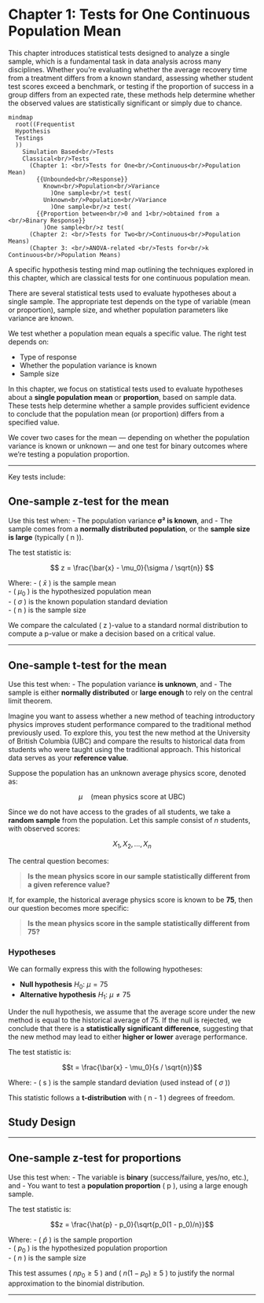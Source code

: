 <!-- Google tag (gtag.js) -->

```{=html}
<script async src="https://www.googletagmanager.com/gtag/js?id=G-DZWGQVJSHE"></script>
```

```{=html}
<script>
  window.dataLayer = window.dataLayer || [];
  function gtag(){dataLayer.push(arguments);}
  gtag('js', new Date());

  gtag('config', 'G-DZWGQVJSHE');
</script>
```

# Chapter 1: Tests for One Continuous Population Mean {.unnumbered}

This chapter introduces statistical tests designed to analyze a single sample, which is a fundamental task in data analysis across many disciplines. Whether you're evaluating whether the average recovery time from a treatment differs from a known standard, assessing whether student test scores exceed a benchmark, or testing if the proportion of success in a group differs from an expected rate, these methods help determine whether the observed values are statistically significant or simply due to chance.

::: {#fig-test-chapter-1-mindmap}
```mermaid
mindmap
  root((Frequentist
  Hypothesis 
  Testings
  ))
    Simulation Based<br/>Tests
    Classical<br/>Tests
      (Chapter 1: <br/>Tests for One<br/>Continuous<br/>Population Mean)
        {{Unbounded<br/>Response}}
          Known<br/>Population<br/>Variance
            )One sample<br/>t test(
          Unknown<br/>Population<br/>Variance
            )One sample<br/>z test(
        {{Proportion between<br/>0 and 1<br/>obtained from a <br/>Binary Response}}
          )One sample<br/>z test(
      (Chapter 2: <br/>Tests for Two<br/>Continuous<br/>Population Means)
      (Chapter 3: <br/>ANOVA-related <br/>Tests for<br/>k Continuous<br/>Population Means)
```

A specific hypothesis testing mind map outlining the techniques explored in this chapter, which are classical tests for one continuous population mean.
:::

There are several statistical tests used to evaluate hypotheses about a single sample. The appropriate test depends on the type of variable (mean or proportion), sample size, and whether population parameters like variance are known.

We test whether a population mean equals a specific value. The right test depends on:

-   Type of response
-   Whether the population variance is known
-   Sample size

In this chapter, we focus on statistical tests used to evaluate hypotheses about a **single population mean** or **proportion**, based on sample data. These tests help determine whether a sample provides sufficient evidence to conclude that the population mean (or proportion) differs from a specified value.

We cover two cases for the mean — depending on whether the population variance is known or unknown — and one test for binary outcomes where we're testing a population proportion.

------------------------------------------------------------------------

Key tests include:

## One-sample z-test for the mean

Use this test when: - The population variance **σ² is known**, and - The sample comes from a **normally distributed population**, or the **sample size is large** (typically ( n \geq 30 )).

The test statistic is:

$$ z = \frac{\bar{x} - \mu_0}{\sigma / \sqrt{n}} $$

Where: - ( $\bar{x}$ ) is the sample mean\
- ( $\mu_0$ ) is the hypothesized population mean\
- ( $\sigma$ ) is the known population standard deviation\
- ( n ) is the sample size

We compare the calculated ( z )-value to a standard normal distribution to compute a p-value or make a decision based on a critical value.

------------------------------------------------------------------------

## One-sample t-test for the mean

Use this test when:
- The population variance **is unknown**, and
- The sample is either **normally distributed** or **large enough** to rely on the central limit theorem.


Imagine you want to assess whether a new method of teaching introductory physics improves student performance compared to the traditional method previously used. To explore this, you test the new method at the University of British Columbia (UBC) and compare the results to historical data from students who were taught using the traditional approach. This historical data serves as your **reference value**.

Suppose the population has an unknown average physics score, denoted as:

$$
\mu \quad \text{(mean physics score at UBC)}
$$

Since we do not have access to the grades of all students, we take a **random sample** from the population. Let this sample consist of $n$ students, with observed scores:

$$
X_1, X_2, \dots, X_n
$$

The central question becomes:

> **Is the mean physics score in our sample statistically different from a given reference value?**

If, for example, the historical average physics score is known to be **75**, then our question becomes more specific:

> **Is the mean physics score in the sample statistically different from 75?**

### Hypotheses

We can formally express this with the following hypotheses:

- **Null hypothesis** $H_0$: $\mu = 75$
- **Alternative hypothesis** $H_1$: $\mu \ne 75$

Under the null hypothesis, we assume that the average score under the new method is equal to the historical average of 75. If the null is rejected, we conclude that there is a **statistically significant difference**, suggesting that the new method may lead to either **higher or lower** average performance.

The test statistic is:

$$t = \frac{\bar{x} - \mu_0}{s / \sqrt{n}}$$

Where: - ( s ) is the sample standard deviation (used instead of ( $\sigma$ ))

This statistic follows a **t-distribution** with ( n - 1 ) degrees of freedom. 




## Study Design

------------------------------------------------------------------------

## One-sample z-test for proportions

Use this test when: - The variable is **binary** (success/failure, yes/no, etc.), and - You want to test a **population proportion** ( p ), using a large enough sample.

The test statistic is:

$$z = \frac{\hat{p} - p_0}{\sqrt{p_0(1 - p_0)/n}}$$

Where: - ( $\hat{p}$ ) is the sample proportion\
- ( $p_0$ ) is the hypothesized population proportion\
- ( $n$ ) is the sample size

This test assumes ( $np_0 \geq 5$ ) and ( $n(1 - p_0)$ $\geq$ 5 ) to justify the normal approximation to the binomial distribution.

------------------------------------------------------------------------
